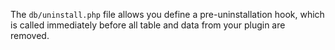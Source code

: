 The `db/uninstall.php` file allows you define a pre-uninstallation hook, which is called immediately before all table and data from your plugin are removed.

